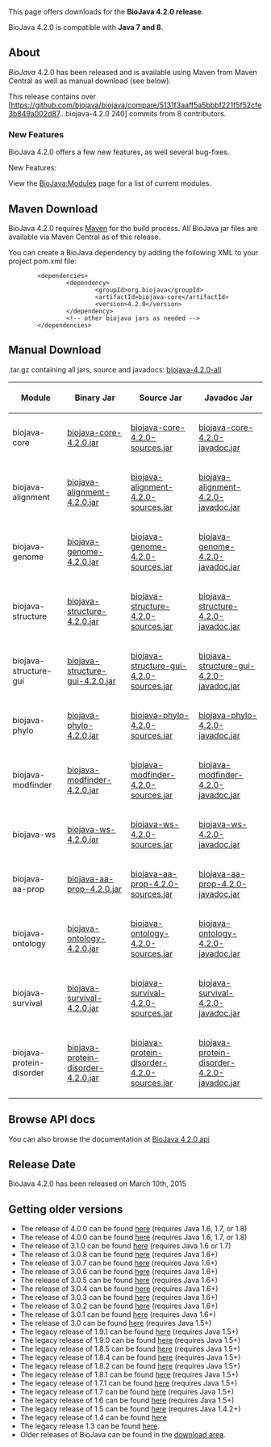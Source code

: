 This page offers downloads for the <b>BioJava 4.2.0 release</b>. 

BioJava 4.2.0 is compatible with <b>Java 7 and 8</b>.

== About ==
''BioJava'' 4.2.0 has been released and is available using Maven from Maven Central as well as manual download (see below).

This release contains over [https://github.com/biojava/biojava/compare/5131f3aaff5a5bbbf221f5f52cfe3b849a002d87...biojava-4.2.0 240] commits from 8 contributors.

===New Features===

BioJava 4.2.0 offers a few new features, as well several bug-fixes.

New Features:



View the [[BioJava:Modules]] page for a list of current modules.

== Maven Download ==
BioJava 4.2.0 requires [http://maven.apache.org/ Maven] for the build process. All BioJava jar files are available via Maven Central as of this release.

You can create a BioJava dependency by adding the following XML to your project pom.xml file:
<pre>
        <dependencies>
                <dependency>
                        <groupId>org.biojava</groupId>
                        <artifactId>biojava-core</artifactId>
                        <version>4.2.0</version>
                </dependency>
                <!-- other biojava jars as needed -->
        </dependencies>	
</pre>

== Manual Download ==

.tar.gz containing all jars, source and javadocs: [http://biojava.org/download/bj4.2.0/biojava-4.2.0-all.tar.gz biojava-4.2.0-all]

{|
|+
! Module
! Binary Jar
! Source Jar
! Javadoc Jar
|-
| biojava-core 
| [https://repo1.maven.org/maven2/org/biojava/biojava-core/4.2.0/biojava-core-4.2.0.jar biojava-core-4.2.0.jar] 
| [https://repo1.maven.org/maven2/org/biojava/biojava-core/4.2.0/biojava-core-4.2.0-sources.jar biojava-core-4.2.0-sources.jar] 
| [https://repo1.maven.org/maven2/org/biojava/biojava-core/4.2.0/biojava-core-4.2.0-javadoc.jar biojava-core-4.2.0-javadoc.jar]
|-
| biojava-alignment 
| [https://repo1.maven.org/maven2/org/biojava/biojava-alignment/4.2.0/biojava-alignment-4.2.0.jar biojava-alignment-4.2.0.jar] 
| [https://repo1.maven.org/maven2/org/biojava/biojava-alignment/4.2.0/biojava-alignment-4.2.0-sources.jar biojava-alignment-4.2.0-sources.jar] 
| [https://repo1.maven.org/maven2/org/biojava/biojava-alignment/4.2.0/biojava-alignment-4.2.0-javadoc.jar biojava-alignment-4.2.0-javadoc.jar]
|-
| biojava-genome 
| [https://repo1.maven.org/maven2/org/biojava/biojava-genome/4.2.0/biojava-genome-4.2.0.jar biojava-genome-4.2.0.jar] 
| [https://repo1.maven.org/maven2/org/biojava/biojava-genome/4.2.0/biojava-genome-4.2.0-sources.jar biojava-genome-4.2.0-sources.jar] 
| [https://repo1.maven.org/maven2/org/biojava/biojava-genome/4.2.0/biojava-genome-4.2.0-javadoc.jar biojava-genome-4.2.0-javadoc.jar]
|-
| biojava-structure 
| [https://repo1.maven.org/maven2/org/biojava/biojava-structure/4.2.0/biojava-structure-4.2.0.jar biojava-structure-4.2.0.jar] 
| [https://repo1.maven.org/maven2/org/biojava/biojava-structure/4.2.0/biojava-structure-4.2.0-sources.jar biojava-structure-4.2.0-sources.jar] 
| [https://repo1.maven.org/maven2/org/biojava/biojava-structure/4.2.0/biojava-structure-4.2.0-javadoc.jar biojava-structure-4.2.0-javadoc.jar]
|-
| biojava-structure-gui 
| [https://repo1.maven.org/maven2/org/biojava/biojava-structure-gui/4.2.0/biojava-structure-gui-4.2.0.jar biojava-structure-gui-4.2.0.jar] 
| [https://repo1.maven.org/maven2/org/biojava/biojava-structure-gui/4.2.0/biojava-structure-gui-4.2.0-sources.jar biojava-structure-gui-4.2.0-sources.jar] 
| [https://repo1.maven.org/maven2/org/biojava/biojava-structure-gui/4.2.0/biojava-structure-gui-4.2.0-javadoc.jar biojava-structure-gui-4.2.0-javadoc.jar]
|-
| biojava-phylo 
| [https://repo1.maven.org/maven2/org/biojava/biojava-phylo/4.2.0/biojava-phylo-4.2.0.jar biojava-phylo-4.2.0.jar] 
| [https://repo1.maven.org/maven2/org/biojava/biojava-phylo/4.2.0/biojava-phylo-4.2.0-sources.jar biojava-phylo-4.2.0-sources.jar] 
| [https://repo1.maven.org/maven2/org/biojava/biojava-phylo/4.2.0/biojava-phylo-4.2.0-javadoc.jar biojava-phylo-4.2.0-javadoc.jar]
|-
| biojava-modfinder 
| [https://repo1.maven.org/maven2/org/biojava/biojava-modfinder/4.2.0/biojava-modfinder-4.2.0.jar biojava-modfinder-4.2.0.jar] 
| [https://repo1.maven.org/maven2/org/biojava/biojava-modfinder/4.2.0/biojava-modfinder-4.2.0-sources.jar biojava-modfinder-4.2.0-sources.jar] 
| [https://repo1.maven.org/maven2/org/biojava/biojava-modfinder/4.2.0/biojava-modfinder-4.2.0-javadoc.jar biojava-modfinder-4.2.0-javadoc.jar]
|-
| biojava-ws 
| [https://repo1.maven.org/maven2/org/biojava/biojava-ws/4.2.0/biojava-ws-4.2.0.jar biojava-ws-4.2.0.jar] 
| [https://repo1.maven.org/maven2/org/biojava/biojava-ws/4.2.0/biojava-ws-4.2.0-sources.jar biojava-ws-4.2.0-sources.jar] 
| [https://repo1.maven.org/maven2/org/biojava/biojava-ws/4.2.0/biojava-ws-4.2.0-javadoc.jar biojava-ws-4.2.0-javadoc.jar]
|-
| biojava-aa-prop 
| [https://repo1.maven.org/maven2/org/biojava/biojava-aa-prop/4.2.0/biojava-aa-prop-4.2.0.jar biojava-aa-prop-4.2.0.jar] 
| [https://repo1.maven.org/maven2/org/biojava/biojava-aa-prop/4.2.0/biojava-aa-prop-4.2.0-sources.jar biojava-aa-prop-4.2.0-sources.jar] 
| [https://repo1.maven.org/maven2/org/biojava/biojava-aa-prop/4.2.0/biojava-aa-prop-4.2.0-javadoc.jar biojava-aa-prop-4.2.0-javadoc.jar]
|-
| biojava-ontology
| [https://repo1.maven.org/maven2/org/biojava/biojava-ontology/4.2.0/biojava-ontology-4.2.0.jar biojava-ontology-4.2.0.jar] 
| [https://repo1.maven.org/maven2/org/biojava/biojava-ontology/4.2.0/biojava-ontology-4.2.0-sources.jar biojava-ontology-4.2.0-sources.jar] 
| [https://repo1.maven.org/maven2/org/biojava/biojava-ontology/4.2.0/biojava-ontology-4.2.0-javadoc.jar biojava-ontology-4.2.0-javadoc.jar]
|-
| biojava-survival
| [https://repo1.maven.org/maven2/org/biojava/biojava-survival/4.2.0/biojava-survival-4.2.0.jar biojava-survival-4.2.0.jar] 
| [https://repo1.maven.org/maven2/org/biojava/biojava-survival/4.2.0/biojava-survival-4.2.0-sources.jar biojava-survival-4.2.0-sources.jar] 
| [https://repo1.maven.org/maven2/org/biojava/biojava-survival/4.2.0/biojava-survival-4.2.0-javadoc.jar biojava-survival-4.2.0-javadoc.jar]
|-
| biojava-protein-disorder 
| [https://repo1.maven.org/maven2/org/biojava/biojava-protein-disorder/4.2.0/biojava-protein-disorder-4.2.0.jar biojava-protein-disorder-4.2.0.jar] 
| [https://repo1.maven.org/maven2/org/biojava/biojava-protein-disorder/4.2.0/biojava-protein-disorder-4.2.0-sources.jar biojava-protein-disorder-4.2.0-sources.jar] 
| [https://repo1.maven.org/maven2/org/biojava/biojava-protein-disorder/4.2.0/biojava-protein-disorder-4.2.0-javadoc.jar biojava-protein-disorder-4.2.0-javadoc.jar]

|}

== Browse API docs ==
You can also browse the documentation at [http://www.biojava.org/docs/api4.2.0/ BioJava 4.2.0 api]

==Release Date==
BioJava 4.2.0 has been released on March 10th, 2015

== Getting older versions ==
* The release of 4.0.0 can be found [[BioJava:Download 4.1.0|here]] (requires Java 1.6, 1.7, or 1.8)
* The release of 4.0.0 can be found [[BioJava:Download 4.0.0|here]] (requires Java 1.6, 1.7, or 1.8)
* The release of 3.1.0 can be found [[BioJava:Download 3.1.0|here]] (requires Java 1.6 or 1.7)
* The release of 3.0.8 can be found [[BioJava:Download 3.0.8|here]] (requires Java 1.6+)
* The release of 3.0.7 can be found [[BioJava:Download 3.0.7|here]] (requires Java 1.6+)
* The release of 3.0.6 can be found [[BioJava:Download 3.0.6|here]] (requires Java 1.6+)
* The release of 3.0.5 can be found [[BioJava:Download 3.0.5|here]] (requires Java 1.6+)
* The release of 3.0.4 can be found [[BioJava:Download 3.0.4|here]] (requires Java 1.6+)
* The release of 3.0.3 can be found [[BioJava:Download 3.0.3|here]] (requires Java 1.6+)
* The release of 3.0.2 can be found [[BioJava:Download 3.0.2|here]] (requires Java 1.6+)
* The release of 3.0.1 can be found [[BioJava:Download 3.0.1|here]] (requires Java 1.6+)
* The release of 3.0 can be found [[BioJava:Download 3.0|here]] (requires Java 1.5+)
* The legacy release of 1.9.1 can be found [[BioJava:Download 1.9.1|here]] (requires Java 1.5+)
* The legacy release of 1.9.0 can be found [[BioJava:Download 1.9.0|here]] (requires Java 1.5+)
* The legacy release of 1.8.5 can be found [[BioJava:Download 1.8.5|here]] (requires Java 1.5+)
* The legacy release of 1.8.4 can be found [[BioJava:Download 1.8.4|here]] (requires Java 1.5+)
* The legacy release of 1.8.2 can be found [[BioJava:Download 1.8.2|here]] (requires Java 1.5+)
* The legacy release of 1.8.1 can be found [[BioJava:Download 1.8.1|here]] (requires Java 1.5+)
* The legacy release of 1.7.1 can be found [[BioJava:Download 1.7.1|here]] (requires Java 1.5+)
* The legacy release of 1.7 can be found [[BioJava:Download 1.7|here]] (requires Java 1.5+)
* The legacy release of 1.6 can be found [[BioJava:Download 1.6|here]] (requires Java 1.5+)
* The legacy release of 1.5 can be found [[BioJava:Download 1.5|here]] (requires Java 1.4.2+)
* The legacy release of 1.4 can be found [[BioJava:Download 1.4|here]]
* The legacy release 1.3 can be found [[BioJava:Download 1.3|here]].
* Older releases of BioJava can be found in the [http://www.biojava.org/download/ download area].